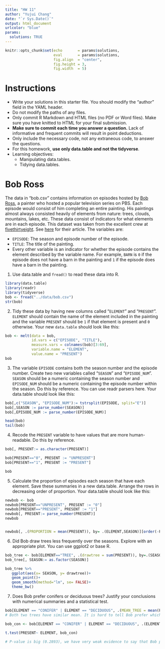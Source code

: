 ---
title: "HW 11"
author: "Yujui Chang"
date: "`r Sys.Date()`"
output: html_document
urlcolor: "blue"
params:
  solutions: TRUE
---

```{r setup, include=FALSE}
knitr::opts_chunk$set(echo       = params$solutions, 
                      eval       = params$solutions,
                      fig.align  = "center",
                      fig.height = 3, 
                      fig.width  = 5)
```

# Instructions

- Write your solutions in this starter file. You should modify the 
  "author" field in the YAML header.
- Do not modify the paths of any files.
- Only commit R Markdown and HTML files (no PDF or Word files). Make sure
  you have knitted to HTML for your final submission.
- **Make sure to commit each time you answer a question.** Lack of informative
  and frequent commits will result in point deductions.
- Only include the necessary code, not any extraneous code, to answer the 
  questions.
- For this homework, **use only data.table and not the tidyverse**.
- Learning objectives:
    - Manipulating data.tables.
    - Tidying data.tables.

# Bob Ross

The data in "bob.csv" contains information on episodes hosted
by [Bob Ross](https://en.wikipedia.org/wiki/Bob_Ross), a painter who hosted a 
popular television series on PBS. Each episode 
would consist of him completing an entire painting. His paintings almost 
always consisted heavily of elements from nature: trees, clouds, mountains, 
lakes, etc. These data consist of indicators for what elements are in each 
episode. This dataset was taken from the excellent crew at
[fivethirtyeight](https://github.com/fivethirtyeight/data/tree/master/bob-ross). 
See [here](https://fivethirtyeight.com/features/a-statistical-analysis-of-the-work-of-bob-ross/) 
for their article. The variables are:

- `EPISODE`: The season and episode number of the episode.
- `TITLE`: The title of the painting.
- Every other variable is an indicator for whether the episode contains 
  the element described by the variable name. For example, `BARN` 
  is `0` if the episode does not have a barn in the painting and `1` if the 
  episode does have a barn in the painting.

1. Use data.table and `fread()` to read these data into R.
```{r}
library(data.table)
library(readr)
library(tidyverse)
bob <- fread("../data/bob.csv")
str(bob)
```
    
2. Tidy these data by having new columns called "`ELEMENT`" and "`PRESENT`". 
   `ELEMENT` should contain the name of the element included in the painting
   and the variable `PRESENT` should be `1` if that element is present
   and `0` otherwise. Your new `data.table` should look like this:
```{r}
bob <- melt(data = bob, 
            id.vars = c("EPISODE", "TITLE"), 
            measure.vars = colnames(bob)[3:69], 
            variable.name = "ELEMENT", 
            value.name = "PRESENT")
bob
```
    
3. The variable `EPISODE` contains both the season number and the episode number. 
   Create two new variables called "`SEASON`" and "`EPISODE_NUM`". `SEASON`
   should be a numeric containing the season number and `EPISODE_NUM` should
   be a numeric containing the episode number within the season. 
   Do this by reference. You can use readr parsers here.
   Your data.table should look like this:
```{r}
bob[,c("SEASON", "EPISODE_NUM"):= tstrsplit(EPISODE, split="E")]
bob[,SEASON := parse_number(SEASON)]
bob[,EPISODE_NUM := parse_number(EPISODE_NUM)]

head(bob)
tail(bob)
```
    
4. Recode the `PRESENT` variable to have values that are more human-readable.
   Do this by reference.
```{r}
bob[, PRESENT:= as.character(PRESENT)]

bob[PRESENT=="0", PRESENT := "UNPRESENT"]
bob[PRESENT=="1", PRESENT := "PRESENT"]

bob
```

5. Calculate the proportion of episodes each season that have each element. Save
   these summaries in a new data.table. Arrange the rows in decreasing
   order of proportion. Your data.table should look like this:
```{r}
newbob <- bob
newbob[PRESENT=="UNPRESENT", PRESENT := "0"]
newbob[PRESENT=="PRESENT", PRESENT := "1"]
newbob[, PRESENT:= parse_number(PRESENT)]
newbob


newbob[, .(PROPORTION = mean(PRESENT)), by= .(ELEMENT,SEASON)][order(-PROPORTION)]

```

6. Did Bob draw trees less frequently over the seasons. Explore with an 
   appropriate plot. You can use ggplot2 or base R.
```{r}
bob_tree <- bob[ELEMENT=="TREE", .(drawtree = sum(PRESENT)), by=.(SEASON)]
bob_tree[, SEASON:= as.factor(SEASON)]

bob_tree %>%
   ggplot(aes(x= SEASON, y= drawtree))+
   geom_point()+
   geom_smooth(method="lm", se= FALSE)+
   theme_bw()

```

7. Does Bob prefer conifers or deciduous trees? Justify your conclusions with
   numerical summaries and a statistical test. 
```{r}
bob[ELEMENT == "CONIFER" | ELEMENT == "DECIDUOUS", .(MEAN_TREE = mean(PRESENT)), by= .(ELEMENT)]
# Both two trees have similar mean. It is hard to tell Bob prefer which trees.

bob_con <- bob[ELEMENT == "CONIFER" | ELEMENT == "DECIDUOUS", .(ELEMENT, PRESENT)]

t.test(PRESENT~ ELEMENT, bob_con)

# P-value is big (0.2893), we have very weak evidence to say that Bob prefer which trees.

```

